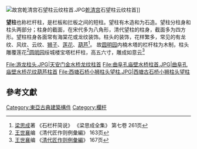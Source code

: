 [[File:故宫乾清宫石望柱云纹柱首.JPG|thumb]][[乾清宫|乾清宫]]石望柱云纹柱首]]

'''望柱'''也称栏杆柱，是栏板和拦板之间的短柱。望柱有木造和为石造。望柱分柱身和柱头两部分；柱身的截面，在宋代多为八角形，清代望柱的柱身，截面多为四方形。望柱柱身各面常有海棠花或龙纹装饰。柱头的装饰，花样繁多，常见的有龙纹、风纹、云纹、[[狮子|狮子]]、[[莲花|莲花]]、[[葫芦|葫芦]]<ref>[[梁思成|梁思成]]著 《石栏杆简说》  《梁思成全集》 第七卷  261页 </ref>。
故[[圆明园|圆明园]]内楠木塔的栏杆柱为木制，柱头雕覆莲花<ref>[[王世襄|王世襄]]编  《清代匠作则例彙編》  163页</ref>[[圆明园|圆明园]]绥城楼宝塔栏杆柱，高五六寸，雕成如意云<ref>[[王世襄|王世襄]]编  《[[清代匠作则例彙編|清代匠作则例彙編]]》  167页</ref>

<gallery>
File:游龙柱头.JPG|天安门金水桥龙纹柱首
File:曲阜孔庙壁水桥柱首.JPG|曲阜孔庙壁水桥花纹葫芦柱首
File:西塘石桥小狮柱头望柱.JPG|西塘古石桥小狮柱头望柱

</gallery>




==參考文獻==
<div class="references-small">
<references></references>
</div>


[[Category:東亞古典建築構件|Category:東亞古典建築構件]]
[[Category:欄杆|Category:欄杆]]